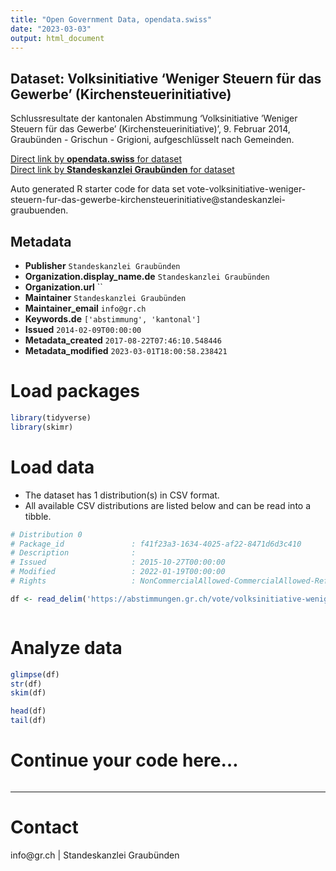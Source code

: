 ```yaml
---
title: "Open Government Data, opendata.swiss"
date: "2023-03-03"
output: html_document
---
```


## Dataset: Volksinitiative 'Weniger Steuern für das Gewerbe' (Kirchensteuerinitiative)

Schlussresultate der kantonalen Abstimmung 'Volksinitiative 'Weniger Steuern für das Gewerbe' (Kirchensteuerinitiative)', 9. Februar 2014, Graubünden - Grischun - Grigioni, aufgeschlüsselt nach Gemeinden.

[Direct link by **opendata.swiss** for dataset](https://opendata.swiss/de/dataset/volksinitiative-weniger-steuern-fur-das-gewerbe-kirchensteuerinitiative)<br>
[Direct link by **Standeskanzlei Graubünden** for dataset](https://abstimmungen.gr.ch/vote/volksinitiative-weniger-steuern-fur-das-gewerbe-kirchensteuerinitiative/data)

Auto generated R starter code for data set vote-volksinitiative-weniger-steuern-fur-das-gewerbe-kirchensteuerinitiative@standeskanzlei-graubuenden.

## Metadata

- **Publisher** `Standeskanzlei Graubünden`
- **Organization.display_name.de** `Standeskanzlei Graubünden`
- **Organization.url** ``
- **Maintainer** `Standeskanzlei Graubünden`
- **Maintainer_email** `info@gr.ch`
- **Keywords.de** `['abstimmung', 'kantonal']`
- **Issued** `2014-02-09T00:00:00`
- **Metadata_created** `2017-08-22T07:46:10.548446`
- **Metadata_modified** `2023-03-01T18:00:58.238421`


# Load packages

```r

library(tidyverse)
library(skimr)

```

# Load data

-   The dataset has 1 distribution(s) in CSV format.
-   All available CSV distributions are listed below and can be read into a tibble.

```r

# Distribution 0
# Package_id               : f41f23a3-1634-4025-af22-8471d6d3c410
# Description              : 
# Issued                   : 2015-10-27T00:00:00
# Modified                 : 2022-01-19T00:00:00
# Rights                   : NonCommercialAllowed-CommercialAllowed-ReferenceRequired

df <- read_delim('https://abstimmungen.gr.ch/vote/volksinitiative-weniger-steuern-fur-das-gewerbe-kirchensteuerinitiative/data-csv')



```

# Analyze data

```r

glimpse(df)
str(df)
skim(df)

head(df)
tail(df)

```

# Continue your code here...

```r

```

------------------------------------------------------------------------

# Contact

info@gr.ch | Standeskanzlei Graubünden
